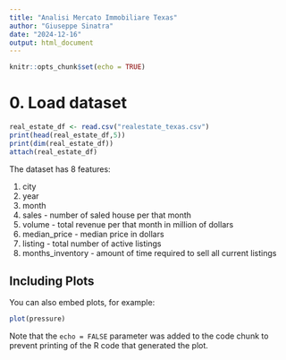 ```yaml
---
title: "Analisi Mercato Immobiliare Texas"
author: "Giuseppe Sinatra"
date: "2024-12-16"
output: html_document
---
```


```r
knitr::opts_chunk$set(echo = TRUE)
```
# 0. Load dataset

```r
real_estate_df <- read.csv("realestate_texas.csv")
print(head(real_estate_df,5))
print(dim(real_estate_df))
attach(real_estate_df)
```

The dataset has 8 features:

1. city
2. year
3. month
4. sales - number of saled house per that month
5. volume - total revenue per that month in million of dollars
6. median_price - median price in dollars
7. listing - total number of active listings
8. months_inventory - amount of time required to sell all current listings


## Including Plots

You can also embed plots, for example:

```r
plot(pressure)
```

Note that the `echo = FALSE` parameter was added to the code chunk to prevent printing of the R code that generated the plot.
